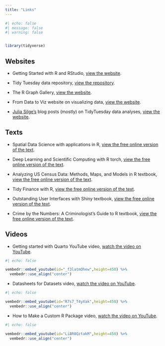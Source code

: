 ```yaml
---
title: "Links"
---
```


```r
#| echo: false
#| message: false
#| warning: false


library(tidyverse)
```

## Websites

* Getting Started with R and RStudio, [view the website](https://ourcodingclub.github.io/tutorials/intro-to-r/).

* Tidy Tuesday data repository, [view the repository](https://github.com/rfordatascience/tidytuesday/tree/master).

* The R Graph Gallery, [view the website](https://r-graph-gallery.com/index.html).

* From Data to Viz website on visualizing data, [view the website](https://www.data-to-viz.com/#explore).

* [Julia Silge's](https://juliasilge.com/) blog posts (mostly) on TidyTuesday data analyses, [view the website](https://juliasilge.com/blog/). 

## Texts

* Spatial Data Science with applications in R, [view the free online version of the text](https://r-spatial.org/book/).

* Deep Learning and Scientific Computing with R torch, [view the free online version of the text](https://skeydan.github.io/Deep-Learning-and-Scientific-Computing-with-R-torch/).

* Analyzing US Census Data: Methods, Maps, and Models in R textbook, [view the free online version of the text](https://walker-data.com/census-r/).

* Tidy Finance with R, [view the free online version of the text](https://www.tidy-finance.org/).

* Outstanding User Interfaces with Shiny textbook, [view the free online version of the text](https://unleash-shiny.rinterface.com/).

* Crime by the Numbers: A Criminologist’s Guide to R textbook, [view the free online version of the text](https://crimebythenumbers.com/).

## Videos

*  Getting started with Quarto YouTube video, [watch the video on YouTube](https://youtu.be/YK6IjJkjkiI).
  
```r
#| echo: false

vembedr::embed_youtube(id="_f3latmOhew",height=450) %>%
  vembedr::use_align("center")
```

*  Datasheets for Datasets video, [watch the video on YouTube](https://youtu.be/R7s7_T4yXak).
  
```r
#| echo: false

vembedr::embed_youtube(id="R7s7_T4yXak",height=450) %>%
  vembedr::use_align("center")
```

*  How to Make a Custom R Package video, [watch the video on YouTube](https://youtu.be/Li8R0QztakM).
  
```r
#| echo: false

vembedr::embed_youtube(id="Li8R0QztakM",height=450) %>%
  vembedr::use_align("center")
```
